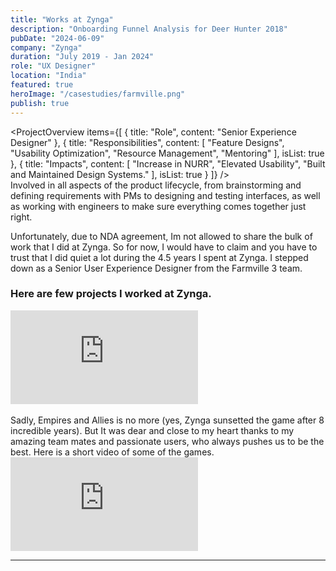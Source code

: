 ```yaml
---
title: "Works at Zynga"
description: "Onboarding Funnel Analysis for Deer Hunter 2018"
pubDate: "2024-06-09"
company: "Zynga"
duration: "July 2019 - Jan 2024"
role: "UX Designer"
location: "India"
featured: true
heroImage: "/casestudies/farmville.png"
publish: true
---
```


<ProjectOverview
  items={[
    {
      title: "Role",
      content: "Senior Experience Designer"
    },
    {
      title: "Responsibilities",
      content: [
        "Feature Designs",
        "Usability Optimization",
        "Resource Management",
        "Mentoring"
      ],
      isList: true
    },
    {
      title: "Impacts",
      content: [
        "Increase in NURR",
        "Elevated Usability",
        "Built and Maintained Design Systems."
      ],
      isList: true
    }
  ]}
/>
<br/>
Involved in all aspects of the product lifecycle, from brainstorming and defining requirements with PMs to designing and testing interfaces, as well as working with engineers to make sure everything comes together just right.

Unfortunately, due to NDA agreement, Im not allowed to share the bulk of work that I did at Zynga. So for now, I would have to claim and you have to trust that I did quiet a lot during the 4.5 years I spent at Zynga.
I stepped down as a Senior User Experience Designer from the Farmville 3 team.

### Here are few projects I worked at Zynga.


<div class="w-full aspect-video mb-8">
  <iframe
    src="https://www.youtube.com/embed/KELeZObZy6M?si=9mgP2Uym-JKCI01p"
    title="YouTube video player"
    class="w-full h-full rounded-lg"
    frameborder="0"
    allow="accelerometer; autoplay; clipboard-write; encrypted-media; gyroscope; picture-in-picture; web-share"
    allowfullscreen>
  </iframe>
</div>

<br />
Sadly, Empires and Allies is no more (yes, Zynga sunsetted the game after 8 incredible years). But It was dear and close to my heart thanks to my amazing team mates and passionate users, who always pushes us to be the best. Here is a short video of some of the games.
<div class="w-full aspect-video mb-8">
  <iframe
    src="https://www.youtube.com/embed/xp8sWWBayTQ?si=Vpc-GbnANvy3Ei1p"
    title="YouTube video player"
    class="w-full h-full rounded-lg"
    frameborder="0"
    allow="accelerometer; autoplay; clipboard-write; encrypted-media; gyroscope; picture-in-picture; web-share"
    allowfullscreen>
  </iframe>
</div>


<ToSinglePost
  title="Deer Hunter 2018"
  subtitle="ASSOCIATE USER EXPERIENCE DESIGNER"
  company="GLU"
  imageSrc="/public/casestudies/deerhunter2018.png"
  url="/works/deerhunter2018"
/>

---